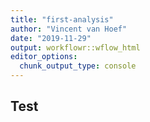 ```yaml
---
title: "first-analysis"
author: "Vincent van Hoef"
date: "2019-11-29"
output: workflowr::wflow_html
editor_options:
  chunk_output_type: console
---
```


## Test

```r

```

